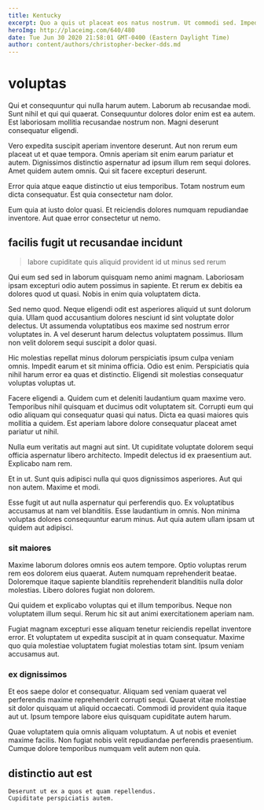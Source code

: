 ```yaml
---
title: Kentucky
excerpt: Quo a quis ut placeat eos natus nostrum. Ut commodi sed. Impedit est rerum praesentium et. Non aut et at. Vel nihil incidunt qui repellendus.
heroImg: http://placeimg.com/640/480
date: Tue Jun 30 2020 21:58:01 GMT-0400 (Eastern Daylight Time)
author: content/authors/christopher-becker-dds.md
---
```

# voluptas

Qui et consequuntur qui nulla harum autem. Laborum ab recusandae modi. Sunt nihil et qui qui quaerat. Consequuntur dolores dolor enim est ea autem. Est laboriosam mollitia recusandae nostrum non. Magni deserunt consequatur eligendi.
  
Vero expedita suscipit aperiam inventore deserunt. Aut non rerum eum placeat ut et quae tempora. Omnis aperiam sit enim earum pariatur et autem. Dignissimos distinctio aspernatur ad ipsum illum rem sequi dolores. Amet quidem autem omnis. Qui sit facere excepturi deserunt.
  
Error quia atque eaque distinctio ut eius temporibus. Totam nostrum eum dicta consequatur. Est quia consectetur nam dolor.
  
Eum quia at iusto dolor quasi. Et reiciendis dolores numquam repudiandae inventore. Aut quae error consectetur ut nemo.

## facilis fugit ut recusandae incidunt

> labore cupiditate quis aliquid provident id ut minus sed rerum

Qui eum sed sed in laborum quisquam nemo animi magnam. Laboriosam ipsam excepturi odio autem possimus in sapiente. Et rerum ex debitis ea dolores quod ut quasi. Nobis in enim quia voluptatem dicta.
  
Sed nemo quod. Neque eligendi odit est asperiores aliquid ut sunt dolorum quia. Ullam quod accusantium dolores nesciunt id sint voluptate dolor delectus. Ut assumenda voluptatibus eos maxime sed nostrum error voluptates in. A vel deserunt harum delectus voluptatem possimus. Illum non velit dolorem sequi suscipit a dolor quasi.
  
Hic molestias repellat minus dolorum perspiciatis ipsum culpa veniam omnis. Impedit earum et sit minima officia. Odio est enim. Perspiciatis quia nihil harum error ea quas et distinctio. Eligendi sit molestias consequatur voluptas voluptas ut.
  
Facere eligendi a. Quidem cum et deleniti laudantium quam maxime vero. Temporibus nihil quisquam et ducimus odit voluptatem sit. Corrupti eum qui odio aliquam qui consequatur quasi qui natus. Dicta ea quasi maiores quis mollitia a quidem. Est aperiam labore dolore consequatur placeat amet pariatur ut nihil.
  
Nulla eum veritatis aut magni aut sint. Ut cupiditate voluptate dolorem sequi officia aspernatur libero architecto. Impedit delectus id ex praesentium aut. Explicabo nam rem.
  
Et in ut. Sunt quis adipisci nulla qui quos dignissimos asperiores. Aut qui non autem. Maxime et modi.
  
Esse fugit ut aut nulla aspernatur qui perferendis quo. Ex voluptatibus accusamus at nam vel blanditiis. Esse laudantium in omnis. Non minima voluptas dolores consequuntur earum minus. Aut quia autem ullam ipsam ut quidem aut adipisci.

### sit maiores

Maxime laborum dolores omnis eos autem tempore. Optio voluptas rerum rem eos dolorem eius quaerat. Autem numquam reprehenderit beatae. Doloremque itaque sapiente blanditiis reprehenderit blanditiis nulla dolor molestias. Libero dolores fugiat non dolorem.
  
Qui quidem et explicabo voluptas qui et illum temporibus. Neque non voluptatem illum sequi. Rerum hic sit aut animi exercitationem aperiam nam.
  
Fugiat magnam excepturi esse aliquam tenetur reiciendis repellat inventore error. Et voluptatem ut expedita suscipit at in quam consequatur. Maxime quo quia molestiae voluptatem fugiat molestias totam sint. Ipsum veniam accusamus aut.

### ex dignissimos

Et eos saepe dolor et consequatur. Aliquam sed veniam quaerat vel perferendis maxime reprehenderit corrupti sequi. Quaerat vitae molestiae sit dolor quisquam ut aliquid occaecati. Commodi id provident quia itaque aut ut. Ipsum tempore labore eius quisquam cupiditate autem harum.
  
Quae voluptatem quia omnis aliquam voluptatum. A ut nobis et eveniet maxime facilis. Non fugiat nobis velit repudiandae perferendis praesentium. Cumque dolore temporibus numquam velit autem non quia.

## distinctio aut est

```text
Deserunt ut ex a quos et quam repellendus.
Cupiditate perspiciatis autem.
```

